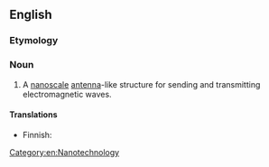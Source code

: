 ==English==

===Etymology===
{{prefix|nano|antenna|lang=en}}

===Noun===
{{en-noun|nanoantennas|nanoantennae}}

# A [[nanoscale]] [[antenna]]-like structure for sending and transmitting electromagnetic waves.

====Translations====
{{trans-top|A nanoscale antenna}}
* Finnish: {{t|fi|nanoantenni}}
{{trans-mid}}
{{trans-bottom}}

[[Category:en:Nanotechnology]]